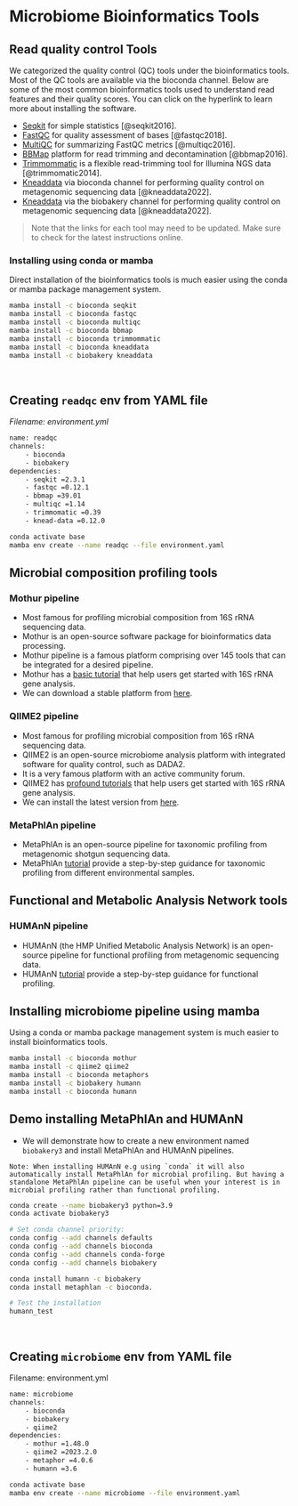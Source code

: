 # Microbiome Bioinformatics Tools
## Read quality control Tools
We categorized the quality control (QC) tools under the bioinformatics tools. Most of the QC tools are available via the bioconda channel. Below are some of the most common bioinformatics tools used to understand read features and their quality scores. You can click on the hyperlink to learn more about installing the software.

- [Seqkit](https://anaconda.org/bioconda/seqkit/) for simple statistics [@seqkit2016].
- [FastQC](https://anaconda.org/bioconda/fastqc/) for quality assessment of bases [@fastqc2018].
- [MultiQC](https://anaconda.org/bioconda/multiqc/) for summarizing FastQC metrics [@multiqc2016].
- [BBMap](https://anaconda.org/bioconda/bbmap) platform for read trimming and decontamination [@bbmap2016].
- [Trimmommatic](https://anaconda.org/bioconda/trimmomatic/) is a flexible read-trimming tool for Illumina NGS data [@trimmomatic2014].
- [Kneaddata](https://anaconda.org/bioconda/kneaddata/) via bioconda channel for performing quality control on metagenomic sequencing data [@kneaddata2022].
- [Kneaddata](https://anaconda.org/biobakery/kneaddata/) via the biobakery channel for performing quality control on metagenomic sequencing data [@kneaddata2022].

> Note that the links for each tool may need to be updated. Make sure to check for the latest instructions online.

### Installing using conda or mamba
Direct installation of the bioinformatics tools is much easier using the conda or mamba package management system.

```bash
mamba install -c bioconda seqkit
mamba install -c bioconda fastqc
mamba install -c bioconda multiqc
mamba install -c bioconda bbmap
mamba install -c bioconda trimmommatic
mamba install -c bioconda kneaddata
mamba install -c biobakery kneaddata
```

<br>

## Creating `readqc` env from YAML file
*Filename: environment.yml*

```bash
name: readqc
channels:
    - bioconda
    - biobakery
dependencies:
    - seqkit =2.3.1
    - fastqc =0.12.1
    - bbmap =39.01
    - multiqc =1.14
    - trimmomatic =0.39
    - knead-data =0.12.0
```

```bash
conda activate base
mamba env create --name readqc --file environment.yaml
```

## Microbial composition profiling tools
### Mothur pipeline 
- Most famous for profiling microbial composition from 16S rRNA sequencing data.
- Mothur is an open-source software package for bioinformatics data processing.
- Mothur pipeline is a famous platform comprising over 145 tools that can be integrated for a desired pipeline. 
- Mothur has a [basic tutorial](https://mothur.org/wiki/miseq_sop/) that help users get started with 16S rRNA gene analysis. 
- We can download a stable platform from [here](https://github.com/mothur/mothur/releases/).

### QIIME2 pipeline
- Most famous for profiling microbial composition from 16S rRNA sequencing data.
- QIIME2 is an open-source microbiome analysis platform with integrated software for quality control, such as DADA2.
- It is a very famous platform with an active community forum. 
- QIIME2 has [profound tutorials](https://docs.qiime2.org/2022.2/tutorials/) that help users get started with 16S rRNA gene analysis. 
- We can install the latest version from [here](https://docs.qiime2.org/2022.2/install/).

### MetaPhlAn pipeline
- MetaPhlAn is an open-source pipeline for taxonomic profiling from metagenomic shotgun sequencing data.
- MetaPhlAn [tutorial](https://github.com/biobakery/biobakery/wiki/metaphlan3) provide a step-by-step guidance for taxonomic profiling from different environmental samples.

## Functional and Metabolic Analysis Network tools
### HUMAnN pipeline
- HUMAnN (the HMP Unified Metabolic Analysis Network) is an open-source pipeline for functional profiling from metagenomic sequencing data.
- HUMAnN [tutorial](https://github.com/biobakery/biobakery/wiki/humann3) provide a step-by-step guidance for functional profiling.

## Installing microbiome pipeline using mamba
Using a conda or mamba package management system is much easier to install bioinformatics tools.

```bash
mamba install -c bioconda mothur
mamba install -c qiime2 qiime2
mamba install -c bioconda metaphors
mamba install -c biobakery humann
mamba install -c bioconda humann
```


## Demo installing MetaPhlAn and HUMAnN
- We will demonstrate how to create a new environment named `biobakery3` and install MetaPhlAn and HUMAnN pipelines.

```block
Note: When installing HUMAnN e.g using `conda` it will also automatically install MetaPhlAn for microbial profiling. But having a standalone MetaPhlAn pipeline can be useful when your interest is in microbial profiling rather than functional profiling. 
```


```bash
conda create --name biobakery3 python=3.9
conda activate biobakery3

# Set conda channel priority:
conda config --add channels defaults
conda config --add channels bioconda
conda config --add channels conda-forge
conda config --add channels biobakery

conda install humann -c biobakery
conda install metaphlan -c bioconda.

# Test the installation
humann_test

```



<br>

## Creating `microbiome` env from YAML file
Filename: environment.yml

```bash
name: microbiome
channels:
    - bioconda
    - biobakery
    - qiime2
dependencies:
    - mothur =1.48.0
    - qiime2 =2023.2.0
    - metaphor =4.0.6
    - humann =3.6
```

```bash
conda activate base
mamba env create --name microbiome --file environment.yaml
```

